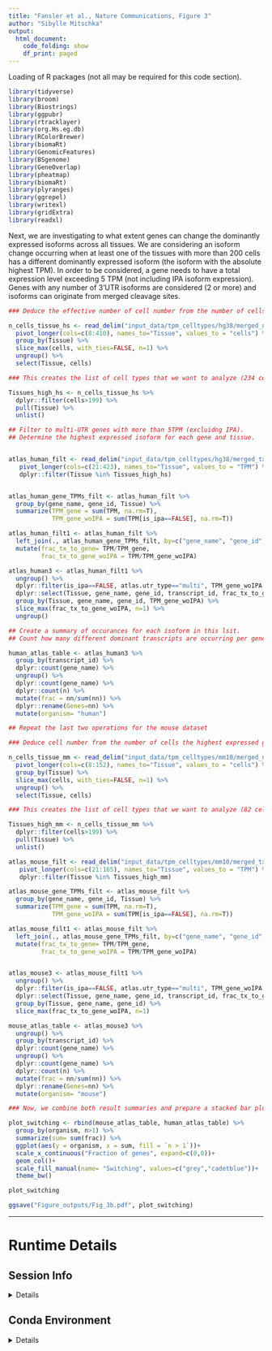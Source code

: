 ```yaml
---
title: "Fansler et al., Nature Communications, Figure 3"
author: "Sibylle Mitschka"
output: 
  html_document: 
    code_folding: show
    df_print: paged
---
```


Loading of R packages (not all may be required for this code section).

```r

library(tidyverse)
library(broom)
library(Biostrings)
library(ggpubr)
library(rtracklayer)
library(org.Hs.eg.db)
library(RColorBrewer)
library(biomaRt)
library(GenomicFeatures)
library(BSgenome)
library(GeneOverlap)
library(pheatmap)
library(biomaRt)
library(plyranges)
library(ggrepel)
library(writexl)
library(gridExtra)
library(readxl)

```

Next, we are investigating to what extent genes can change the dominantly expressed isoforms across all tissues. We are considering an isoform change occurring when at least one of the tissues with more than 200 cells has a different dominantly expressed isoform (the isoform with the absolute highest TPM). In order to be considered, a gene needs to have a total expression level exceeding 5 TPM (not including IPA isoform expression). Genes with any number of 3'UTR isoforms are considered (2 or more) and isoforms can originate from merged cleavage sites.

```r
### Deduce the effective number of cell number from the number of cells that the highest expressed genes are detected in.

n_cells_tissue_hs <- read_delim("input_data/tpm_celltypes/hg38/merged_ncells_expr.tsv") %>%
  pivot_longer(cols=c(8:410), names_to="Tissue", values_to = "cells") %>%
  group_by(Tissue) %>%
  slice_max(cells, with_ties=FALSE, n=1) %>%
  ungroup() %>%
  select(Tissue, cells) 

### This creates the list of cell types that we want to analyze (234 cell types).

Tissues_high_hs <- n_cells_tissue_hs %>%
  dplyr::filter(cells>199) %>%
  pull(Tissue) %>%
  unlist()

## Filter to multi-UTR genes with more than 5TPM (excluidng IPA).
## Determine the highest expressed isoform for each gene and tissue.


atlas_human_filt <- read_delim("input_data/tpm_celltypes/hg38/merged_tx_tpm_pointestimates.tsv.gz") %>%
   pivot_longer(cols=c(21:423), names_to="Tissue", values_to = "TPM") %>%
   dplyr::filter(Tissue %in% Tissues_high_hs)


atlas_human_gene_TPMs_filt <- atlas_human_filt %>%
  group_by(gene_name, gene_id, Tissue) %>%
  summarize(TPM_gene = sum(TPM, na.rm=T),
            TPM_gene_woIPA = sum(TPM[is_ipa==FALSE], na.rm=T))

atlas_human_filt1 <- atlas_human_filt %>%
  left_join(., atlas_human_gene_TPMs_filt, by=c("gene_name", "gene_id", "Tissue")) %>%
  mutate(frac_tx_to_gene= TPM/TPM_gene,
         frac_tx_to_gene_woIPA = TPM/TPM_gene_woIPA)

atlas_human3 <- atlas_human_filt1 %>%
  ungroup() %>%
  dplyr::filter(is_ipa==FALSE, atlas.utr_type=="multi", TPM_gene_woIPA > 5) %>%
  dplyr::select(Tissue, gene_name, gene_id, transcript_id, frac_tx_to_gene_woIPA, TPM_gene_woIPA) %>%
  group_by(Tissue, gene_name, gene_id, TPM_gene_woIPA) %>%
  slice_max(frac_tx_to_gene_woIPA, n=1) %>%
  ungroup()

## Create a summary of occurances for each isoform in this lsit.
## Count how many different dominant transcripts are occurring per gene and canlculate the fraction of total.

human_atlas_table <- atlas_human3 %>%
  group_by(transcript_id) %>% 
  dplyr::count(gene_name) %>%
  ungroup() %>%
  dplyr::count(gene_name) %>%
  dplyr::count(n) %>%
  mutate(frac = nn/sum(nn)) %>% 
  dplyr::rename(Genes=nn) %>%
  mutate(organism= "human")

## Repeat the last two operations for the mouse dataset

### Deduce cell number from the number of cells the highest expressed genes are expressed in.

n_cells_tissue_mm <- read_delim("input_data/tpm_celltypes/mm10/merged_ncells_expr.tsv") %>%
  pivot_longer(cols=c(8:152), names_to="Tissue", values_to = "cells") %>%
  group_by(Tissue) %>%
  slice_max(cells, with_ties=FALSE, n=1) %>%
  ungroup() %>%
  select(Tissue, cells) 

### This creates the list of cell types that we want to analyze (82 cell types).

Tissues_high_mm <- n_cells_tissue_mm %>%
  dplyr::filter(cells>199) %>%
  pull(Tissue) %>%
  unlist()

atlas_mouse_filt <- read_delim("input_data/tpm_celltypes/mm10/merged_tx_tpm_pointestimates.tsv.gz") %>%
   pivot_longer(cols=c(21:165), names_to="Tissue", values_to = "TPM") %>%
   dplyr::filter(Tissue %in% Tissues_high_mm)

atlas_mouse_gene_TPMs_filt <- atlas_mouse_filt %>%
  group_by(gene_name, gene_id, Tissue) %>%
  summarize(TPM_gene = sum(TPM, na.rm=T),
            TPM_gene_woIPA = sum(TPM[is_ipa==FALSE], na.rm=T))

atlas_mouse_filt1 <- atlas_mouse_filt %>%
  left_join(., atlas_mouse_gene_TPMs_filt, by=c("gene_name", "gene_id", "Tissue")) %>%
  mutate(frac_tx_to_gene= TPM/TPM_gene,
         frac_tx_to_gene_woIPA = TPM/TPM_gene_woIPA) 


atlas_mouse3 <- atlas_mouse_filt1 %>%
  ungroup() %>%
  dplyr::filter(is_ipa==FALSE, atlas.utr_type=="multi", TPM_gene_woIPA > 5) %>%
  dplyr::select(Tissue, gene_name, gene_id, transcript_id, frac_tx_to_gene_woIPA) %>%
  group_by(Tissue, gene_name, gene_id) %>%
  slice_max(frac_tx_to_gene_woIPA, n=1)

mouse_atlas_table <- atlas_mouse3 %>%
  ungroup() %>%
  group_by(transcript_id) %>% 
  dplyr::count(gene_name) %>%
  ungroup() %>%
  dplyr::count(gene_name) %>%
  dplyr::count(n) %>%
  mutate(frac = nn/sum(nn)) %>% 
  dplyr::rename(Genes=nn) %>%
  mutate(organism= "mouse")

### Now, we combine both result summaries and prepare a stacked bar plot.

plot_switching <- rbind(mouse_atlas_table, human_atlas_table) %>%
  group_by(organism, n>1) %>%
  summarize(sum= sum(frac)) %>%
  ggplot(aes(y = organism, x = sum, fill = `n > 1`))+
  scale_x_continuous("Fraction of genes", expand=c(0,0))+
  geom_col()+
  scale_fill_manual(name= "Switching", values=c("grey","cadetblue"))+
  theme_bw()

plot_switching

ggsave("Figure_outputs/Fig_3b.pdf", plot_switching)

```



---

# Runtime Details
## Session Info
<details>
```r
sessionInfo()
```
</details>

## Conda Environment
<details>
```bash
if ! command -v conda &> /dev/null
then
  echo "Conda not detected."
elif [ -z "${CONDA_PREFIX}" ]
then
  echo "No active Conda environment."
else
  echo "## Conda Environment YAML"
  conda env export
fi
```
</details>


